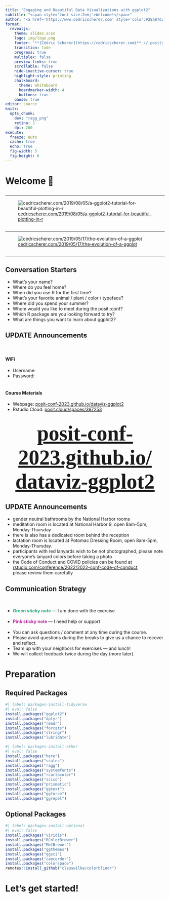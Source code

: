 ```yaml
---
title: "Engaging and Beautiful Data Visualizations with ggplot2"
subtitle: "<span style='font-size:2em;'>Welcome!</span>"
author: "<a href='https://www.cedricscherer.com' style='color:#28a87d;font-weight:600;'>Cédric Scherer</a>&ensp;//&ensp;posit::conf&ensp;//&ensp;September 2023"
format:
  revealjs:
    theme: slides.scss
    logo: img/logo.png
    footer: '**[Cédric Scherer](https://cedricscherer.com)** // posit::conf(2023)'
    transition: fade
    progress: true
    multiplex: false
    preview-links: true
    scrollable: false
    hide-inactive-cursor: true
    highlight-style: printing
    chalkboard:
      theme: whiteboard
      boardmarker-width: 4
      buttons: true
    pause: true
editor: source
knitr:
  opts_chunk:
    dev: "ragg_png"
    retina: 3
    dpi: 200
execute:
  freeze: auto
  cache: true
  echo: true
  fig-width: 5
  fig-height: 6
---
```


# Welcome 👋


##  {background-image="img/intro/hello-blank.png" background-position="center" background-size="62%"}


##  {background-image="img/intro/hello-team.png" background-position="center" background-size="62%"}


##  {background-image="img/intro/team-hex-grid.png" background-position="center" background-size="105%"}


##  {background-image="img/intro/hello-cedric.png" background-position="center" background-size="62%"}


##  {background-image="img/intro/avatars-logo.png" background-position="center" background-size="80%"}


##  {background-image="img/intro/projects-science.png" background-position="center" background-size="82%" background-color="#ABABAB"}

::: footer
:::


##  {background-image="img/intro/projects-clients.png" background-position="center" background-size="77%" background-color="#ABABAB"}

::: footer
:::


##  {background-image="img/intro/projects-personal.png" background-position="center" background-size="85%" background-color="#ABABAB"}

::: footer
:::


##  {background-image="img/intro/blog.png" background-position="center" background-size="56%"}

::: footer
:::


##  {background-image="img/intro/blog-tutorial.png" background-position="center" background-size="56%"}

::: footer
:::


--------------------------------------------------------------------------------

![[cedricscherer.com/2019/08/05/a-ggplot2-tutorial-for-beautiful-plotting-in-r](https://www.cedricscherer.com/2019/08/05/a-ggplot2-tutorial-for-beautiful-plotting-in-r/)](img/intro/ggplot-tutorial-overview.png){fig-align="center" fig-alt="Overview of some exemplary plots included in my ggplot2 tutorial."}


##  {background-image="img/intro/blog-evol.png" background-position="center" background-size="56%"}

::: footer
:::


--------------------------------------------------------------------------------

![[cedricscherer.com/2019/05/17/the-evolution-of-a-ggplot](https://www.cedricscherer.com/2019/05/17/the-evolution-of-a-ggplot)](img/intro/evol-ggplot-1.gif){fig-align="center" fig-alt="Animated evolution of a jitter-pop plot showing student-teacher ratios per continent. The animation shows iteration through different geometries, theme adjustments, combinations of layers, and additional annotations such as text labels with arrows and an inset tile grid map with colors by region mathing those of the main graphic."}


##  {background-image="img/intro/blog-rstudioconf.png" background-position="center" background-size="56%"}

::: footer
:::


##  {background-image="img/intro/hello-thomas.png" background-position="center" background-size="62%"}


##  {background-image="img/intro/thomas_artwork.png" background-position="center" background-size="70%"}

::: footer
:::


##  {background-image="img/intro/hello-jasmin.png" background-position="center" background-size="62%"}


##  {background-image="img/intro/hello-course.png" background-position="center" background-size="62%"}


--------------------------------------------------------------------------------

## Conversation Starters

-   What's your name?
-   Where do you feel home?
-   When did you use R for the first time?
-   What's your favorite animal / plant / color / typeface?
-   Where did you spend your summer?
-   Whom would you like to meet during the posit::conf?
-   Which R package are you looking forward to try?
-   What are things you want to learn about ggplot2?


## UPDATE Announcements

<br>

#### WiFi
-   Username: 
-   Password: <br><br>

#### Course Materials
-   Webpage: [posit-conf-2023.github.io/dataviz-ggplot2](https://www.posit-conf-2023.github.io/dataviz-ggplot2)
-   Rstudio Cloud: [posit.cloud/spaces/397253](https://posit.cloud/spaces/397253/content/all?sort=name_asc)


## {.center}

<div style='text-align:center;'>
<a href="" style='font-family:spline sans mono;font-size:50pt;font-weight:700;'>posit-conf-2023.github.io/<br>dataviz-ggplot2</a>
</div>


## UPDATE Announcements

::: incremental
-   gender neutral bathrooms by the National Harbor rooms
-   meditation room is located at National Harbor 9, open 8am-5pm, Monday-Thursday 
  -   there is also has a dedicated room behind the reception
-   lactation room is located at Potomac Dressing Room, open 8am-5pm, Monday-Thursday.
-   participants with red lanyards wish to be not photographed, please note everyone's lanyard colors before taking a photo
-   the Code of Conduct and COVID policies can be found at [rstudio.com/conference/2022/2022-conf-code-of-conduct](https://www.rstudio.com/conference/2022/2022-conf-code-of-conduct),<br>please review them carefully
:::


## Communication Strategy

<br>

::: incremental
-   <b style='color:#28a87d;'>Green sticky note </b>--- I am done with the exercise<br><br>
-   <b style='color:#b82ca1;'>Pink sticky note </b>--- I need help or support<br><br>
-   You can ask questions / comment at any time during the course.
-   Please avoid questions during the breaks to give us a chance to recover and reflect.
-   Team up with your neighbors for exercises --- and lunch!
-   We will collect feedback twice during the day (more later).
:::


# Preparation

## Required Packages

```r
#| label: packages-install-tidyverse
#| eval: false
install.packages("ggplot2")
install.packages("dplyr")
install.packages("readr")
install.packages("forcats")
install.packages("stringr")
install.packages("lubridate")
```

::: fragment
```r
#| label: packages-install-other
#| eval: false
install.packages("here")
install.packages("scales")
install.packages("ragg")
install.packages("systemfonts")
install.packages("rcartocolor")
install.packages("scico")
install.packages("prismatic")
install.packages("ggtext")
install.packages("ggforce")
install.packages("ggrepel")
```
:::


## Optional Packages

```r
#| label: packages-install-optional
#| eval: false
install.packages("viridis")
install.packages("RColorBrewer")
install.packages("MetBrewer")
install.packages("ggthemes")
install.packages("ggsci")
install.packages("camcorder")
install.packages("colorspace")
remotes::install_github("clauswilke/colorblindr")
```


# Let's get started!
